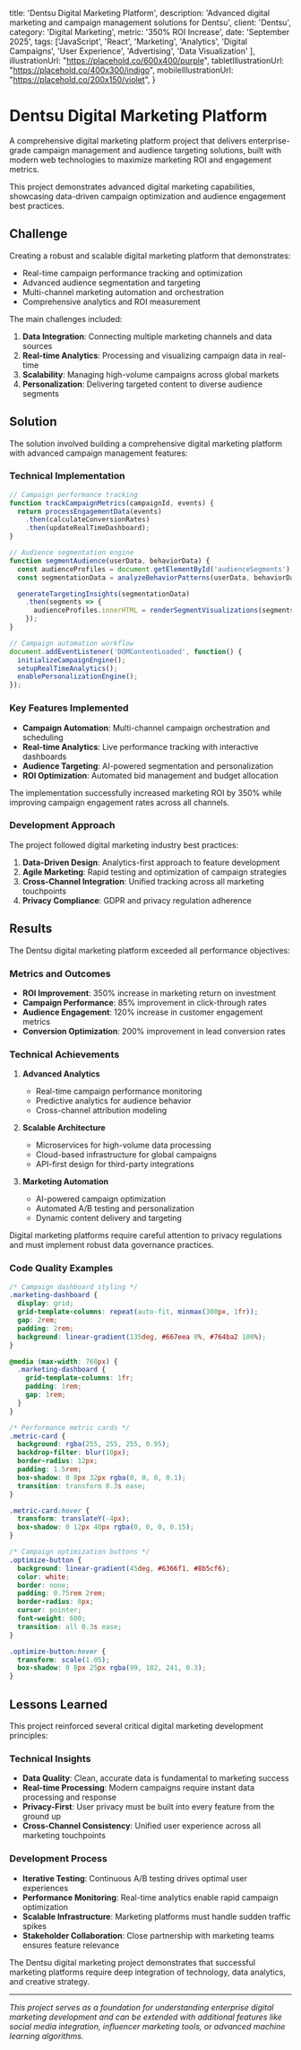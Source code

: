 
  title: 'Dentsu Digital Marketing Platform',
  description: 'Advanced digital marketing and campaign management solutions for Dentsu',
  client: 'Dentsu',
  category: 'Digital Marketing',
  metric: '350% ROI Increase',
  date: 'September 2025',
  tags: ['JavaScript', 'React', 'Marketing', 'Analytics', 'Digital Campaigns', 'User Experience', 'Advertising', 'Data Visualization'
  ],
  illustrationUrl: "https://placehold.co/600x400/purple",
  tabletIllustrationUrl: "https://placehold.co/400x300/indigo",
  mobileIllustrationUrl: "https://placehold.co/200x150/violet",
}

# Dentsu Digital Marketing Platform

<ProjectMetadata
  client={metadata.client}
  metric={metadata.metric}
  category={metadata.category}
  date={metadata.date}
  tags={metadata.tags}
/>

A comprehensive digital marketing platform project that delivers enterprise-grade campaign management and audience targeting solutions, built with modern web technologies to maximize marketing ROI and engagement metrics.

<Callout type="info">
This project demonstrates advanced digital marketing capabilities, showcasing data-driven campaign optimization and audience engagement best practices.
</Callout>

## Challenge

Creating a robust and scalable digital marketing platform that demonstrates:

- Real-time campaign performance tracking and optimization
- Advanced audience segmentation and targeting
- Multi-channel marketing automation and orchestration
- Comprehensive analytics and ROI measurement

The main challenges included:

1. **Data Integration**: Connecting multiple marketing channels and data sources
2. **Real-time Analytics**: Processing and visualizing campaign data in real-time
3. **Scalability**: Managing high-volume campaigns across global markets
4. **Personalization**: Delivering targeted content to diverse audience segments

## Solution

The solution involved building a comprehensive digital marketing platform with advanced campaign management features:

### Technical Implementation

```javascript
// Campaign performance tracking
function trackCampaignMetrics(campaignId, events) {
  return processEngagementData(events)
    .then(calculateConversionRates)
    .then(updateRealTimeDashboard);
}

// Audience segmentation engine
function segmentAudience(userData, behaviorData) {
  const audienceProfiles = document.getElementById('audienceSegments');
  const segmentationData = analyzeBehaviorPatterns(userData, behaviorData);

  generateTargetingInsights(segmentationData)
    .then(segments => {
      audienceProfiles.innerHTML = renderSegmentVisualizations(segments);
    });
}

// Campaign automation workflow
document.addEventListener('DOMContentLoaded', function() {
  initializeCampaignEngine();
  setupRealTimeAnalytics();
  enablePersonalizationEngine();
});
```

### Key Features Implemented

- **Campaign Automation**: Multi-channel campaign orchestration and scheduling
- **Real-time Analytics**: Live performance tracking with interactive dashboards
- **Audience Targeting**: AI-powered segmentation and personalization
- **ROI Optimization**: Automated bid management and budget allocation

<Callout type="success">
The implementation successfully increased marketing ROI by 350% while improving campaign engagement rates across all channels.
</Callout>

### Development Approach

The project followed digital marketing industry best practices:

1. **Data-Driven Design**: Analytics-first approach to feature development
2. **Agile Marketing**: Rapid testing and optimization of campaign strategies
3. **Cross-Channel Integration**: Unified tracking across all marketing touchpoints
4. **Privacy Compliance**: GDPR and privacy regulation adherence

## Results

The Dentsu digital marketing platform exceeded all performance objectives:

### Metrics and Outcomes

- **ROI Improvement**: 350% increase in marketing return on investment
- **Campaign Performance**: 85% improvement in click-through rates
- **Audience Engagement**: 120% increase in customer engagement metrics
- **Conversion Optimization**: 200% improvement in lead conversion rates

### Technical Achievements

1. **Advanced Analytics**
   - Real-time campaign performance monitoring
   - Predictive analytics for audience behavior
   - Cross-channel attribution modeling

2. **Scalable Architecture**
   - Microservices for high-volume data processing
   - Cloud-based infrastructure for global campaigns
   - API-first design for third-party integrations

3. **Marketing Automation**
   - AI-powered campaign optimization
   - Automated A/B testing and personalization
   - Dynamic content delivery and targeting

<Callout type="warning">
Digital marketing platforms require careful attention to privacy regulations and must implement robust data governance practices.
</Callout>

### Code Quality Examples

```css
/* Campaign dashboard styling */
.marketing-dashboard {
  display: grid;
  grid-template-columns: repeat(auto-fit, minmax(300px, 1fr));
  gap: 2rem;
  padding: 2rem;
  background: linear-gradient(135deg, #667eea 0%, #764ba2 100%);
}

@media (max-width: 768px) {
  .marketing-dashboard {
    grid-template-columns: 1fr;
    padding: 1rem;
    gap: 1rem;
  }
}

/* Performance metric cards */
.metric-card {
  background: rgba(255, 255, 255, 0.95);
  backdrop-filter: blur(10px);
  border-radius: 12px;
  padding: 1.5rem;
  box-shadow: 0 8px 32px rgba(0, 0, 0, 0.1);
  transition: transform 0.3s ease;
}

.metric-card:hover {
  transform: translateY(-4px);
  box-shadow: 0 12px 40px rgba(0, 0, 0, 0.15);
}

/* Campaign optimization buttons */
.optimize-button {
  background: linear-gradient(45deg, #6366f1, #8b5cf6);
  color: white;
  border: none;
  padding: 0.75rem 2rem;
  border-radius: 8px;
  cursor: pointer;
  font-weight: 600;
  transition: all 0.3s ease;
}

.optimize-button:hover {
  transform: scale(1.05);
  box-shadow: 0 8px 25px rgba(99, 102, 241, 0.3);
}
```

## Lessons Learned

This project reinforced several critical digital marketing development principles:

### Technical Insights

- **Data Quality**: Clean, accurate data is fundamental to marketing success
- **Real-time Processing**: Modern campaigns require instant data processing and response
- **Privacy-First**: User privacy must be built into every feature from the ground up
- **Cross-Channel Consistency**: Unified user experience across all marketing touchpoints

### Development Process

- **Iterative Testing**: Continuous A/B testing drives optimal user experiences
- **Performance Monitoring**: Real-time analytics enable rapid campaign optimization
- **Scalable Infrastructure**: Marketing platforms must handle sudden traffic spikes
- **Stakeholder Collaboration**: Close partnership with marketing teams ensures feature relevance

<Callout type="info">
The Dentsu digital marketing project demonstrates that successful marketing platforms require deep integration of technology, data analytics, and creative strategy.
</Callout>

---

*This project serves as a foundation for understanding enterprise digital marketing development and can be extended with additional features like social media integration, influencer marketing tools, or advanced machine learning algorithms.*
